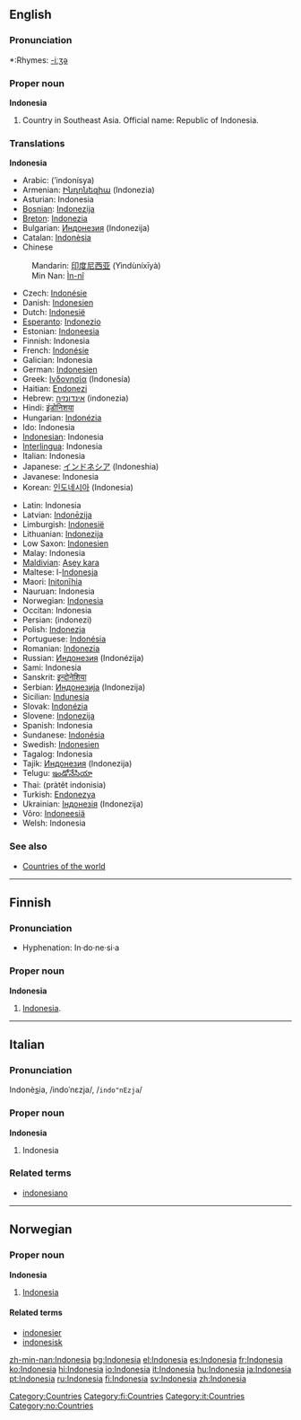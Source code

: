 ==English==
{{wikipedia}}

===Pronunciation===
*:Rhymes: [[Rhymes:English:-iːʒə|-iːʒə]]

===Proper noun===
'''Indonesia'''
# Country in Southeast Asia. Official name: Republic of Indonesia.

===Translations===
<!--DefA-->'''Indonesia'''
{{top}}
*Arabic: {{ARchar|[[إندونيسيا]]}} (’indonísya) {{f}}
*Armenian: [[Ինդոնեզիա]] (Indonezia)
*Asturian: Indonesia {{f}}
*[[Bosnian]]: [[Indonezija]] {{f}}
*[[Breton]]: [[Indonezia]]
*Bulgarian: [[Индонезия]] (Indonezija) {{f}}
*Catalan: [[Indonèsia]] {{f}}
*Chinese
:Mandarin: [[印度尼西亚]] (Yìndùníxīyà)
:Min Nan: [[Ìn-nî]]
*Czech: [[Indonésie]]
*Danish: [[Indonesien]]
*Dutch: [[Indonesië]] {{f}}
*[[Esperanto]]: [[Indonezio]]
*Estonian: [[Indoneesia]]
*Finnish: Indonesia
*French: [[Indonésie]] {{f}}
*Galician: Indonesia {{f}}
*German: [[Indonesien]] {{n}}
*Greek: [[Ινδονησία]] (Indonesía) {{f}}
*Haitian: [[Endonezi]]
*Hebrew: [[אינדונזיה]] (indonezia)
*Hindi: [[इंडोनिशया]]
*Hungarian: [[Indonézia]]
*Ido: Indonesia
*[[Indonesian]]: Indonesia
*[[Interlingua]]: Indonesia
*Italian: Indonesia {{f}}
*Japanese: [[インドネシア]] (Indoneshia)
*Javanese: Indonesia
*Korean: [[인도네시아]] (Indonesia)
{{mid}}
*Latin: Indonesia {{f}}
*Latvian: [[Indonēzija]] {{f}}
*Limburgish: [[Indonesië]]
*Lithuanian: [[Indonezija]]
*Low Saxon: [[Indonesien]]
*Malay: Indonesia
*[[Maldivian]]: [[Asey kara]]
*Maltese: l-[[Indonesja]]
*Maori: [[Initonīhia]]
*Nauruan: Indonesia
*Norwegian: [[#Norwegian|Indonesia]]
*Occitan: Indonesia {{f}}
*Persian: {{FAchar|[[اندونزی]]}} (indonezi)
*Polish: [[Indonezja]] {{f}}
*Portuguese: [[Indonésia]] {{f}}
*Romanian: [[Indonezia]] {{f}}
*Russian: [[Индонезия]] (Indonézija) {{f}}
*Sami: Indonesia
*Sanskrit: [[इन्दोनेशिया]]
*Serbian: [[Индонезија]] (Indonezija) {{f}}
*Sicilian: [[Indunesia]] {{f}}
*Slovak: [[Indonézia]] {{f}}
*Slovene: [[Indonezija]] {{f}}
*Spanish: Indonesia {{f}}
*Sundanese: [[Indonésia]]
*Swedish: [[Indonesien]]
*Tagalog: Indonesia
*Tajik: [[Индонезия]] (Indonezija)
*Telugu: [[ఇండోనేసియా]]
*Thai: {{THchar|[[ประเทศอินโดนีเซีย]]}} (pràtêt indonisia)
*Turkish: [[Endonezya]]
*Ukrainian: [[Індонезія]] (Indonezija) {{f}}
*Võro: [[Indoneesiä]]
*Welsh: Indonesia
{{bottom}}

===See also===
*[[Countries of the world]]
[[Category:Countries]]

----

==Finnish==

===Pronunciation===
*Hyphenation: In·do·ne·si·a

===Proper noun===
'''Indonesia'''
# [[Indonesia#English|Indonesia]].

[[Category:fi:Countries]]

----

==Italian==
===Pronunciation===
Indonè<u>s</u>ia, /indoˈnɛzja/, /<tt>indo"nEzja</tt>/
===Proper noun===
'''Indonesia''' {{f}}

# Indonesia

===Related terms===
*[[indonesiano]]
[[Category:it:Countries]]

----

==Norwegian==
===Proper noun===
[[Category:no:Countries]]
'''Indonesia'''
#[[#English|Indonesia]]
====Related terms====
*[[indonesier]]
*[[indonesisk]]

[[zh-min-nan:Indonesia]]
[[bg:Indonesia]]
[[el:Indonesia]]
[[es:Indonesia]]
[[fr:Indonesia]]
[[ko:Indonesia]]
[[hi:Indonesia]]
[[io:Indonesia]]
[[it:Indonesia]]
[[hu:Indonesia]]
[[ja:Indonesia]]
[[pt:Indonesia]]
[[ru:Indonesia]]
[[fi:Indonesia]]
[[sv:Indonesia]]
[[zh:Indonesia]]